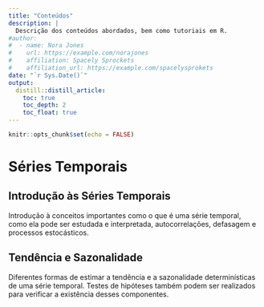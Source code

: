 ```yaml
---
title: "Conteúdos"
description: |
  Descrição dos conteúdos abordados, bem como tutoriais em R.
#author:
#  - name: Nora Jones 
#    url: https://example.com/norajones
#    affiliation: Spacely Sprockets
#    affiliation_url: https://example.com/spacelysprokets
date: "`r Sys.Date()`"
output:
  distill::distill_article:
    toc: true
    toc_depth: 2
    toc_float: true
---
```


```r
knitr::opts_chunk$set(echo = FALSE)
```

# Séries Temporais

## Introdução às Séries Temporais

Introdução à conceitos importantes como o que é uma série temporal, como ela pode ser estudada e interpretada, autocorrelações, defasagem e processos estocásticos.

## Tendência e Sazonalidade

Diferentes formas de estimar a tendência e a sazonalidade determinísticas de uma série temporal. Testes de hipóteses também podem ser realizados para verificar a existência desses componentes.
